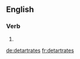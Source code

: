 ==English==

===Verb===
{{head|en|verb form}}

# {{en-third-person singular of|detartrate}}

[[de:detartrates]]
[[fr:detartrates]]